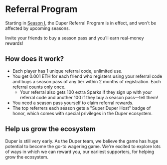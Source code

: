 # Referral Program

Starting in [Season I](/season-1), the Duper Referral Program is in effect, and won't be affected by upcoming seasons.

Invite your friends to buy a season pass and you'll earn real-money rewards!

## How does it work?

- Each player has 1 unique referral code, unlimited use.
- You get 0.001 ETH for each friend who registers using your referral code and buys a season pass of any tier within 2 months of registration. Each referral counts only once.
  - Your referral also gets 100 extra Sparks if they sign up with your referral code and another 100 if they buy a season pass—tell them!
- You need a season pass yourself to claim referral rewards.
- The top referrers each season gets a "Super Duper Host" badge of honor, which comes with special privileges in the Duper ecosystem.

## Help us grow the ecosystem

Duper is still very early. As the Duper team, we believe the game has huge potential to become the go-to wagering game. We're excited to explore lots of ways in which we can reward you, our earliest supporters, for helping grow the ecosystem.
